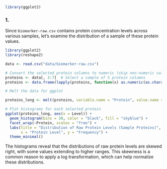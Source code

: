 
```r
library(ggplot2)
```


### 1.
Since `biomarker-raw.csv` contains protein concentration levels across various samples, let's examine the distribution of a sample of these protein values.
```r
library(ggplot2)
library(reshape2)
```

```r
data <- read.csv("data/biomarker-raw.csv")

# Convert the selected protein columns to numeric (skip non-numeric values)
proteins <- data[, 3:7]  # Select a sample of 5 protein columns
proteins <- data.frame(lapply(proteins, function(x) as.numeric(as.character(x))))

# Melt the data for ggplot

proteins_long <- melt(proteins, variable.name = "Protein", value.name = "Level")

# Plot histograms for each selected protein
ggplot(proteins_long, aes(x = Level)) +
  geom_histogram(bins = 30, color = "black", fill = "skyblue") +
  facet_wrap(~Protein, scales = "free") +
  labs(title = "Distribution of Raw Protein Levels (Sample Proteins)",
       x = "Protein Level", y = "Frequency") +
  theme_minimal()

```
The histograms reveal that the distributions of raw protein levels are skewed right, with some values extending to higher ranges. 
This skewness is a common reason to apply a log transformation, which can help normalize these distributions.




